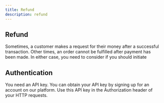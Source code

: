 ```yaml
---
title: Refund
description: refund
---
```


## Refund

Sometimes, a customer makes a request for their money after a successful transaction. Other times, an order cannot be fulfilled after payment has been made. In either case, you need to consider if you should initiate

## Authentication

 You need an API key. You can obtain your API key by signing up for an account on our platform. Use this API key in the Authorization header of your HTTP requests.


<DocsFooter/>
